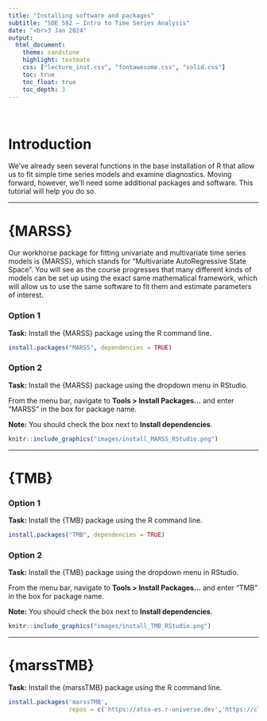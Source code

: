 ```yaml
---
title: "Installing software and packages"
subtitle: "SOE 592 – Intro to Time Series Analysis"
date: "<br>3 Jan 2024"
output:
  html_document:
    theme: sandstone
    highlight: textmate
    css: ["lecture_inst.css", "fontawesome.css", "solid.css"]
    toc: true
    toc_float: true
    toc_depth: 3
---
```


<br>

# Introduction

We've already seen several functions in the base installation of R that allow us to fit simple time series models and examine diagnostics. Moving forward, however, we'll need some additional packages and software. This tutorial will help you do so.

***

# {MARSS}

Our workhorse package for fitting univariate and multivariate time series models is {MARSS}, which stands for "Multivariate AutoRegressive State Space". You will see as the course progresses that many different kinds of models can be set up using the exact same mathematical framework, which will allow us to use the same software to fit them and estimate parameters of interest.

### Option 1

<div class="boxy boxy-blue boxy-clipboard-list">
**Task:** Install the {MARSS} package using the R command line.
</div>

```r
install.packages("MARSS", dependencies = TRUE)
```

### Option 2

<div class="boxy boxy-blue boxy-clipboard-list">
**Task:** Install the {MARSS} package using the dropdown menu in RStudio.
</div>

From the menu bar, navigate to **Tools > Install Packages...** and enter "MARSS" in the box for package name.

<div class="boxy boxy-red boxy-exclamation">
**Note:** You should check the box next to **Install dependencies**.
</div>

```r
knitr::include_graphics("images/install_MARSS_RStudio.png")
```

***

# {TMB}

### Option 1

<div class="boxy boxy-blue boxy-clipboard-list">
**Task:** Install the {TMB} package using the R command line.
</div>

```r
install.packages("TMB", dependencies = TRUE)
```

### Option 2

<div class="boxy boxy-blue boxy-clipboard-list">
**Task:** Install the {TMB} package using the dropdown menu in RStudio.
</div>

From the menu bar, navigate to **Tools > Install Packages...** and enter "TMB" in the box for package name.

<div class="boxy boxy-red boxy-exclamation">
**Note:** You should check the box next to **Install dependencies**.
</div>

```r
knitr::include_graphics("images/install_TMB_RStudio.png")
```


***

# {marssTMB}

<div class="boxy boxy-blue boxy-clipboard-list">
**Task:** Install the {marssTMB} package using the R command line.
</div>

```r
install.packages('marssTMB',
                 repos = c('https://atsa-es.r-universe.dev','https://cloud.r-project.org'))
```





